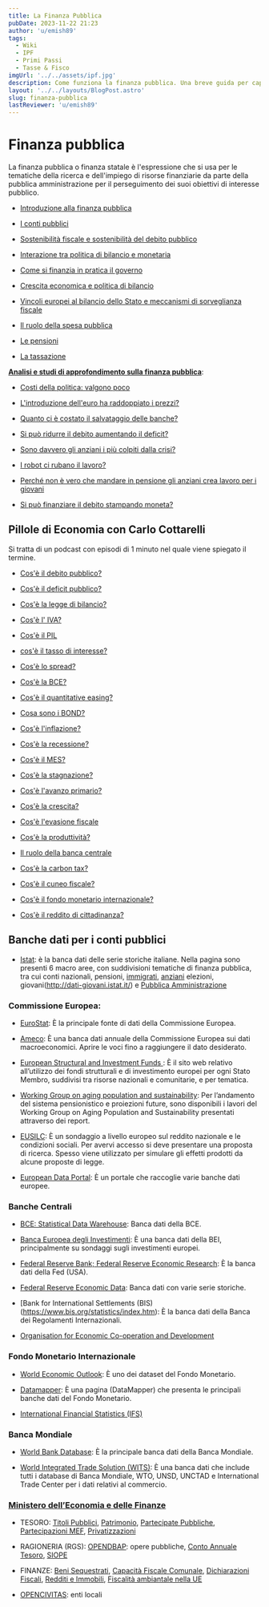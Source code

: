 ```yaml
---
title: La Finanza Pubblica
pubDate: 2023-11-22 21:23
author: 'u/emish89'
tags:
  - Wiki
  - IPF
  - Primi Passi
  - Tasse & Fisco
imgUrl: '../../assets/ipf.jpg'
description: Come funziona la finanza pubblica. Una breve guida per capire come funziona il bilancio dello Stato e come si finanziano le spese pubbliche.
layout: '../../layouts/BlogPost.astro'
slug: finanza-pubblica
lastReviewer: 'u/emish89'
---
```


# **Finanza pubblica**

La finanza pubblica o finanza statale è l'espressione che si usa per le tematiche della ricerca e dell'impiego di risorse finanziarie da parte della pubblica amministrazione per il perseguimento dei suoi obiettivi di interesse pubblico.

- [Introduzione alla finanza pubblica](https://osservatoriocpi.unicatt.it/cpi-finanza-pubblica-per-tutti-l-introduzione-alla-finanza-pubblica)

- [I conti pubblici](https://osservatoriocpi.unicatt.it/cpi-finanza-pubblica-per-tutti-2-i-conti-pubblici)

- [Sostenibilità fiscale e sostenibilità del debito pubblico](https://osservatoriocpi.unicatt.it/cpi-finanza-pubblica-per-tutti-3-sostenibilita-fiscale-e-sostenibilita-del-debito-pubblico)

- [Interazione tra politica di bilancio e monetaria](https://osservatoriocpi.unicatt.it/cpi-finanza-pubblica-per-tutti-4-interazione-tra-politica-di-bilancio-e-monetaria)

- [Come si finanzia in pratica il governo](https://osservatoriocpi.unicatt.it/cpi-finanza-pubblica-per-tutti-5-come-si-finanzia-in-pratica-il-governo)

- [Crescita economica e politica di bilancio](https://osservatoriocpi.unicatt.it/cpi-finanza-pubblica-per-tutti-6-crescita-economica-e-politica-di-bilancio)

- [Vincoli europei al bilancio dello Stato e meccanismi di sorveglianza fiscale](https://osservatoriocpi.unicatt.it/cpi-finanza-pubblica-per-tutti-7-vincoli-europei-al-bilancio-dello-stato-e-meccanismi-di-sorveglianza)

- [Il ruolo della spesa pubblica](https://osservatoriocpi.unicatt.it/cpi-finanza-pubblica-per-tutti-8-il-ruolo-della-spesa-pubblica)

- [Le pensioni](https://osservatoriocpi.unicatt.it/cpi-finanza-pubblica-per-tutti-9-le-pensioni)

- [La tassazione](https://osservatoriocpi.unicatt.it/cpi-finanza-pubblica-per-tutti-10-la-tassazione)

[**Analisi e studi di approfondimento sulla finanza pubblica**](https://osservatoriocpi.unicatt.it/cpi-pachidermi-e-pappagalli):

- [Costi della politica: valgono poco](https://osservatoriocpi.unicatt.it/cpi-pachidermi-e-pappagalli-costi-della-politica-valgono-poco)

- [L'introduzione dell'euro ha raddoppiato i prezzi?](https://osservatoriocpi.unicatt.it/cpi-pachidermi-e-pappagalli-l-introduzione-dell-euro-ha-raddoppiato-i-prezzi-955)

- [Quanto ci è costato il salvataggio delle banche?](https://osservatoriocpi.unicatt.it/cpi-pachidermi-e-pappagalli-quanto-ci-e-costato-il-salvataggio-delle-banche)

- [Si può ridurre il debito aumentando il deficit?](https://osservatoriocpi.unicatt.it/cpi-pachidermi-e-pappagalli-si-puo-ridurre-il-debito-aumentando-il-deficit)

- [Sono davvero gli anziani i più colpiti dalla crisi?](https://osservatoriocpi.unicatt.it/cpi-pachidermi-e-pappagalli-sono-davvero-gli-anziani-i-piu-colpiti-dalla-crisi)

- [I robot ci rubano il lavoro?](https://osservatoriocpi.unicatt.it/cpi-pachidermi-e-pappagalli-i-robot-ci-rubano-il-lavoro)

- [Perché non è vero che mandare in pensione gli anziani crea lavoro per i giovani](https://osservatoriocpi.unicatt.it/cpi-pachidermi-e-pappagalli-perche-non-e-vero-che-mandare-in-pensione-gli-anziani-crea-lavoro)

- [Si può finanziare il debito stampando moneta?](https://osservatoriocpi.unicatt.it/cpi-pachidermi-e-pappagalli-si-puo-finanziare-il-debito-stampando-moneta)

## **Pillole di Economia con Carlo Cottarelli**

Si tratta di un podcast con episodi di 1 minuto nel quale viene spiegato il termine.

- [Cos'è il debito pubblico?](https://soundcloud.com/user-839268637/pillole-di-economia-1-cose-il-debito-pubblico-carlo-cottarelli-a-radiomarconi)

- [Cos'è il deficit pubblico?](https://soundcloud.com/user-839268637/pillole-di-economia-2-cose-il-deficit-pubblico-carlo-cottarelli-a-radiomarconi)

- [Cos'è la legge di bilancio?](https://soundcloud.com/user-839268637/03-leggedibilanciomp3)

- [Cos'è l' IVA?](https://soundcloud.com/user-839268637/pillole-di-economia-4-cose-liva-carlo-cottarelli-a-radiomarconi)

- [Cos'è il PIL](https://soundcloud.com/user-839268637/05-pilmp3)

- [cos'è il tasso di interesse?](https://soundcloud.com/user-839268637/06-tasso-di-interessemp3)

- [Cos'è lo spread?](https://soundcloud.com/user-839268637/pillole-di-economia-7-cose-lo-spread-carlo-cottarelli-a-radiomarconi)

- [Cos'è la BCE?](https://soundcloud.com/user-839268637/pillole-di-economia-7-cose-lo-spread-carlo-cottarelli-a-radiomarconi)

- [Cos'è il quantitative easing?](https://soundcloud.com/user-839268637/pillole-di-economia-9-cose-il-quantitative-easing-carlo-cottarelli-a-radiomarconi)

- [Cosa sono i BOND?](https://soundcloud.com/user-839268637/pillole-di-economia-10-cosa-sono-i-bond-carlo-cottarelli-a-radiomarconi)

- [Cos'è l'inflazione?](https://soundcloud.com/user-839268637/pillole-di-economia-11-cose-linflazione-carlo-cottarelli-a-radiomarconi)

- [Cos'è la recessione?](https://soundcloud.com/user-839268637/pillole-di-economia-12-cose-la-recessione-carlo-cottarelli-a-radiomarconi)

- [Cos'è il MES?](https://soundcloud.com/user-839268637/pillole-di-economia-13-cose-il-mes-carlo-cottarelli-a-radiomarconi)

- [Cos'è la stagnazione?](https://soundcloud.com/user-839268637/pillole-di-economia-13-cose-il-mes-carlo-cottarelli-a-radiomarconi)

- [Cos'è l'avanzo primario?](https://soundcloud.com/user-839268637/pillole-di-economia-13-cose-il-mes-carlo-cottarelli-a-radiomarconi)

- [Cos'è la crescita?](https://soundcloud.com/user-839268637/pillole-di-economia-13-cose-il-mes-carlo-cottarelli-a-radiomarconi)

- [Cos'è l'evasione fiscale](https://soundcloud.com/user-839268637/pillole-di-economia-17-cose)

- [Cos'è la produttività?](https://soundcloud.com/user-839268637/18-produttivitamp3)

- [Il ruolo della banca centrale](https://soundcloud.com/user-839268637/pillole-di-economia-19-le-banche-centrali-carlo-cottarelli-a-radiomarconi)

- [Cos'è la carbon tax?](https://soundcloud.com/user-839268637/20-carbon-taxmp3)

- [Cos'è il cuneo fiscale?](https://soundcloud.com/user-839268637/pillole-di-economia-21-cose-il-cuneo-fiscale-carlo-cottarelli-a-radiomarconi)

- [Cos'è il fondo monetario internazionale?](https://soundcloud.com/user-839268637/pillole-di-economia-22-cose-il-fondo-monetario-internazionale-carlo-cottarelli-a-radiomarconi)

- [Cos'è il reddito di cittadinanza?](https://soundcloud.com/user-839268637/pillole-di-economia-23-cose-il-reddito-di-cittadinanza-carlo-cottarelli-a-radiomarconi)

## **Banche dati per i conti pubblici**

- [Istat](http://dati.istat.it/): è la banca dati delle serie storiche italiane. Nella pagina sono presenti 6 macro aree, con suddivisioni tematiche di finanza pubblica, tra cui conti nazionali, pensioni, [immigrati](http://stra-dati.istat.it/), [anziani](http://dati-anziani.istat.it/) elezioni, giovani(http://dati-giovani.istat.it/) e [Pubblica Amministrazione](http://dati.statistiche-pa.it/)

### **Commissione Europea:**

- [EuroStat](https://ec.europa.eu/eurostat/data/database): È la principale fonte di dati della Commissione Europea.

- [Ameco](http://ec.europa.eu/economy_finance/ameco/user/serie/SelectSerie.cfm): È una banca dati annuale della Commissione Europea sui dati macroeconomici. Aprire le voci fino a raggiungere il dato desiderato.

- [European Structural and Investment Funds ](https://cohesiondata.ec.europa.eu/): È il sito web relativo all’utilizzo dei fondi strutturali e di investimento europei per ogni Stato Membro, suddivisi tra risorse nazionali e comunitarie, e per tematica.

- [Working Group on aging population and sustainability](https://europa.eu/epc/working-group-ageing-populations-and-sustainability_en): Per l’andamento del sistema pensionistico e proiezioni future, sono disponibili i lavori del Working Group on Aging Population and Sustainability presentati attraverso dei report.

- [EUSILC](https://ec.europa.eu/eurostat/web/microdata/european-union-statistics-on-income-and-living-conditions): È un sondaggio a livello europeo sul reddito nazionale e le condizioni sociali. Per avervi accesso si deve presentare una proposta di ricerca. Spesso viene utilizzato per simulare gli effetti prodotti da alcune proposte di legge.

- [European Data Portal](https://www.europeandataportal.eu/): È un portale che raccoglie varie banche dati europee.

### **Banche Centrali**

- [BCE: Statistical Data Warehouse](https://sdw.ecb.europa.eu/home.do): Banca dati della BCE.

- [Banca Europea degli Investimenti](https://www.eib.org/en/about/economic-research/surveys-data/index.htm): È una banca dati della BEI, principalmente su sondaggi sugli investimenti europei.

- [Federal Reserve Bank; Federal Reserve Economic Research](https://fred.stlouisfed.org/): È la banca dati della Fed (USA).

- [Federal Reserve Economic Data](https://fred.stlouisfed.org/): Banca dati con varie serie storiche.

- [Bank for International Settlements (BIS)(https://www.bis.org/statistics/index.htm): È la banca dati della Banca dei Regolamenti Internazionali.

- [Organisation for Economic Co-operation and Development](https://stats.oecd.org/)

### **Fondo Monetario Internazionale**

- [World Economic Outlook](https://www.imf.org/external/pubs/ft/weo/2018/02/weodata/index.aspx): È uno dei dataset del Fondo Monetario.

- [Datamapper](https://www.imf.org/external/datamapper/datasets): È una pagina (DataMapper) che presenta le principali banche dati del Fondo Monetario.

- [International Financial Statistics (IFS)](https://data.imf.org/?sk=388DFA60-1D26-4ADE-B505-A05A558D9A42&sId=1479329132316)

### **Banca Mondiale**

- [World Bank Database](https://data.worldbank.org/): È la principale banca dati della Banca Mondiale.

- [World Integrated Trade Solution (WITS)](https://wits.worldbank.org/): È una banca dati che include tutti i database di Banca Mondiale, WTO, UNSD, UNCTAD e International Trade Center per i dati relativi al commercio.

### **[Ministero dell’Economia e delle Finanze](http://www.mef.gov.it/)**

- TESORO: [Titoli Pubblici](http://www.dt.tesoro.it/it/debito_pubblico/), [Patrimonio](http://www.dt.mef.gov.it/it/attivita_istituzionali/patrimonio_pubblico/), [Partecipate Pubbliche](http://www.dt.mef.gov.it/it/attivita_istituzionali/partecipazioni_pubbliche/), [Partecipazioni MEF](http://www.dt.mef.gov.it/it/attivita_istituzionali/partecipazioni/), [Privatizzazioni](http://www.dt.mef.gov.it/it/attivita_istituzionali/privatizzazioni/)
- RAGIONERIA (RGS): [OPENDBAP](http://www.bdap.tesoro.it/sites/openbdap/cittadini): opere pubbliche, [Conto Annuale Tesoro](http://www.contoannuale.mef.gov.it/), [SIOPE](https://www.siope.it/Siope/)

- FINANZE: [Beni Sequestrati](http://www1.finanze.gov.it/finanze2/pbc_newDF/), [Capacità Fiscale Comunale](http://www.finanze.gov.it/opencms/it/il-dipartimento/studianalisi/capacita-fiscale-comuni-/), [Dichiarazioni Fiscali](http://www1.finanze.gov.it/finanze3/pagina_dichiarazioni/dichiarazioni.php), [Redditi e Immobili](http://www1.finanze.gov.it/finanze3/immobili/#/), [Fiscalità ambiantale nella UE](http://www1.finanze.gov.it/finanze3/green_tax/index.php)
- [OPENCIVITAS](https://www.opencivitas.it/open-data): enti locali
